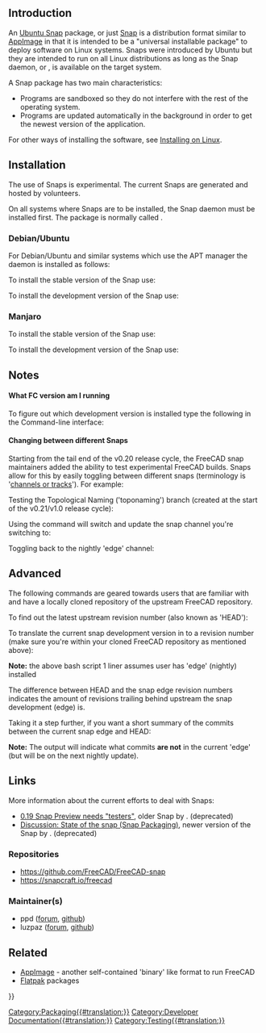 <languages/>
{{TOCright}}
<translate>

== Introduction == <!--T:1-->

<!--T:2-->
An [[Ubuntu_Snap|Ubuntu Snap]] package, or just [[Ubuntu_Snap|Snap]] is a distribution format similar to [[AppImage|AppImage]] in that it is intended to be a "universal installable package" to deploy software on Linux systems. Snaps were introduced by Ubuntu but they are intended to run on all Linux distributions as long as the Snap daemon, or {{incode|snapd}}, is available on the target system.

<!--T:3-->
A Snap package has two main characteristics:
* Programs are sandboxed so they do not interfere with the rest of the operating system.
* Programs are updated automatically in the background in order to get the newest version of the application.

<!--T:4-->
For other ways of installing the software, see [[Installing_on_Linux|Installing on Linux]].

== Installation == <!--T:5-->

<!--T:6-->
The use of Snaps is experimental. The current Snaps are generated and hosted by volunteers.

<!--T:7-->
On all systems where Snaps are to be installed, the Snap daemon must be installed first. The package is normally called {{incode|snapd}}.

=== Debian/Ubuntu === <!--T:13-->

<!--T:8-->
For Debian/Ubuntu and similar systems which use the APT manager the daemon is installed as follows:

</translate>
{{Code|lang=bash|code=
sudo apt install snapd
}}
<translate>

<!--T:9-->
To install the stable version of the Snap use:

</translate>
{{Code|lang=bash|code=
sudo snap install freecad
}}
<translate>

<!--T:10-->
To install the development version of the Snap use:

</translate>
{{Code|lang=bash|code=
sudo snap install --edge freecad
}}
<translate>

=== Manjaro === <!--T:14-->

<!--T:15-->
To install the stable version of the Snap use:

</translate>
{{Code|lang=bash|code=
snap install freecad
}} 
<translate>

<!--T:16-->
To install the development version of the Snap use:

</translate>
{{Code|lang=bash|code=
snap install --edge freecad
}}
<translate>

== Notes == <!--T:17-->

==== What FC version am I running ==== <!--T:33-->

<!--T:18-->
To figure out which development version is installed type the following in the Command-line interface:

</translate>
{{Code|lang=bash|code=
snap info freecad
}}
<translate>

==== Changing between different Snaps ==== <!--T:34-->

<!--T:35-->
Starting from the tail end of the v0.20 release cycle, the FreeCAD snap maintainers added the ability to test experimental FreeCAD builds. Snaps allow for this by easily toggling between different snaps (terminology is '[https://snapcraft.io/docs/channels channels or tracks]'). For example:

<!--T:36-->
Testing the Topological Naming ('toponaming') branch (created at the start of the v0.21/v1.0 release cycle):

</translate>
{{code|lang=bash|code=
snap refresh freecad --channel=latest/edge/toponaming
}}
<translate>

<!--T:37-->
Using the {{incode|refresh}} command will switch and update the snap channel you're switching to:

</translate>
{{code|lang=bash|code=
snap refresh freecad --channel=latest/edge/toponaming
}}
<translate>

<!--T:38-->
Toggling back to the nightly 'edge' channel:

</translate>
{{code|lang=bash|code=
snap refresh freecad --channel=latest/edge
}}
<translate>

== Advanced == <!--T:19-->

<!--T:20-->
The following commands are geared towards users that are familiar with {{incode|git}} and have a locally cloned repository of the upstream FreeCAD repository.

</translate>
{{Code|lang=bash|code=
git clone https://github.com/FreeCAD/FreeCAD
cd FreeCAD/
}}
<translate>

<!--T:21-->
To find out the latest upstream revision number (also known as 'HEAD'):

</translate>
{{Code|lang=bash|code=
git pull upstream master  # first make sure we have the most up-to-date commits
git rev-list --count HEAD # 'HEAD' refers to the current commit you are viewing (tip of the master branch)
}}
<translate>

<!--T:22-->
To translate the current snap development version in to a revision number (make sure you're within your cloned FreeCAD repository as mentioned above):

</translate>
{{Code|lang=bash|code=
snap info freecad <nowiki>|</nowiki>\
grep -e '^\s\+latest/edge' <nowiki>|</nowiki>\
awk -F ' ' '{ print $2 }' <nowiki>|</nowiki>\
xargs -I{} git rev-list --count {}
}}
<translate>

<!--T:25-->
'''Note:''' the above bash script 1 liner assumes user has 'edge' (nightly) installed

<!--T:23-->
The difference between HEAD and the snap edge revision numbers indicates the amount of revisions trailing behind upstream the snap development (edge) is.

<!--T:26-->
Taking it a step further, if you want a short summary of the commits between the current snap edge and HEAD:

</translate>
{{Code|lang=bash|code=
snap info freecad <nowiki>|</nowiki>\
grep -e '^\s\+latest/edge' <nowiki>|</nowiki>\
awk -F ' ' '{ print $2 }' <nowiki>|</nowiki>\
xargs -I{} git log --oneline --ancestry-path {}..HEAD
}}
<translate>

<!--T:27-->
'''Note:''' The output will indicate what commits '''are not''' in the current 'edge' (but will be on the next nightly update).

== Links == <!--T:11-->

<!--T:12-->
More information about the current efforts to deal with Snaps:
* [https://forum.freecadweb.org/viewtopic.php?f=4&t=46044 0.19 Snap Preview needs "testers"], older Snap by {{Emphasis|vejmarie}}. (deprecated)
* [https://forum.freecadweb.org/viewtopic.php?f=42&t=46853 Discussion: State of the snap (Snap Packaging)], newer version of the Snap by {{Emphasis|ppd}}. (deprecated)

=== Repositories === <!--T:28-->

<!--T:29-->
* https://github.com/FreeCAD/FreeCAD-snap
* https://snapcraft.io/freecad

=== Maintainer(s) === <!--T:30-->

<!--T:31-->
* ppd ([https://forum.freecadweb.org/memberlist.php?mode=viewprofile&u=24042 forum], [https://github.com/ppd github])
* luzpaz ([https://forum.freecadweb.org/memberlist.php?mode=viewprofile&u=12229 forum], [https://github.com/luzpaz github])

== Related == <!--T:32-->

<!--T:24-->
* [[AppImage|AppImage]] - another self-contained 'binary' like format to run FreeCAD
* [[Flatpak|Flatpak]] packages


</translate>
[[Category:Packaging{{#translation:}}]]
[[Category:Developer Documentation{{#translation:}}]]
[[Category:Testing{{#translation:}}]]
{{Userdocnavi{{#translation:}}}}